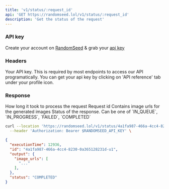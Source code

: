 ```yaml
---
title: 'v1/status/:request_id'
api: 'GET https://randomseed.lol/v1/status/:request_id'
description: 'Get the status of the request'
---
```

### API key

Create your account on [RandomSeed](https://randomseed.co/signup) & grab your [api key](https://randomseed.co/api-reference/integrate)

### Headers

<ParamField header="Authorization" type="string">
  Your API key. This is required by most endpoints to access our API programatically. You can get your api key by clicking on 'API reference' tab under your profile icon.
</ParamField>

### Response

<ResponseField name="executionTime" type="integer">
  How long it took to process the request
</ResponseField>
<ResponseField name="id" type="string">
  Request id
</ResponseField>
<ResponseField name="output" type="object">
  <Expandable title="properties">
    <ResponseField name="image_urls" type="string[]">
      Contains image urls for the generated images
    </ResponseField>
  </Expandable>
  <ResponseField name="staus" type="string">
    Status of the response. Can be one of `IN_QUEUE`, `IN_PROGRESS`,  `FAILED`, `COMPLETED`
  </ResponseField>
</ResponseField>

<RequestExample>

```bash Example Request
curl --location 'https://randomseed.lol/v1/status/4a1fa987-466a-4cc4-8230-0a365128231d-u1' \
  --header 'Authorization: Bearer $RANDOMSEED_API_KEY' \
```

</RequestExample>

<ResponseExample>

```json Response
{
  "executionTime": 12936,
  "id": "4a1fa987-466a-4cc4-8230-0a365128231d-u1",
  "output": {
    "image_urls": [
      "..."
    ],
  },
  "status": "COMPLETED"
}
```
</ResponseExample>
